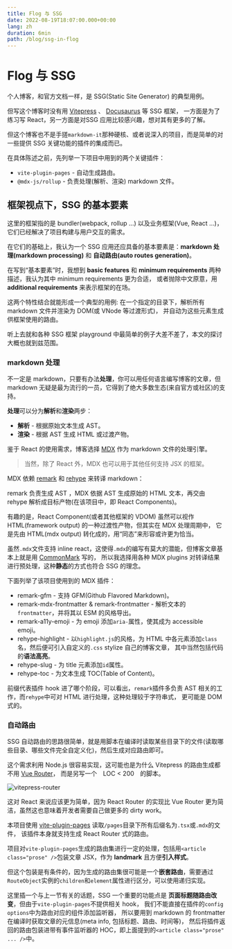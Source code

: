 ```yaml
---
title: Flog 与 SSG
date: 2022-08-19T18:07:00.000+00:00
lang: zh
duration: 6min
path: /blog/ssg-in-flog
---
```


# Flog 与 SSG

个人博客，和官方文档一样，是 SSG(Static Site Generator) 的典型用例。

但写这个博客时没有用 [Vitepress](https://vitepress.vuejs.org/) 、 [Docusaurus](https://docusaurus.io/) 等 SSG 框架，
一方面是为了练习写 React，另一方面是对SSG 应用比较感兴趣，想对其有更多的了解。

但这个博客也不是手搓`markdown-it`那种硬核、或者说深入的项目，而是简单的对一些提供 SSG 关键功能的插件的集成而已。

在具体陈述之前，先列举一下项目中用到的两个关键插件：
+ `vite-plugin-pages` - 自动生成路由。
+ `@mdx-js/rollup` - 负责处理(解析、渲染) markdown 文件。

## 框架视点下，SSG 的基本要素

这里的框架指的是 bundler(webpack, rollup ...) 以及业务框架(Vue, React ...)，它们已经解决了项目构建与用户交互的需求。

在它们的基础上，我认为一个 SSG 应用还应具备的基本要素是：**markdown 处理(markdown processing)** 和 **自动路由(auto routes generation)**。

在写到“基本要素”时，我想到 **basic features** 和 **minimum requirements** 两种描述，我认为其中 minimum requirements 更为合适，
或者抛除中文原意，用 **additional requirements** 来表示框架的在场。

这两个特性结合就能形成一个典型的用例: 在一个指定的目录下，解析所有 markdown 文件并渲染为 DOM(或 VNode 等过渡形式)，
并自动为这些元素生成供框架使用的路由。

听上去就和各种 SSG 框架 playground 中最简单的例子大差不差了，本文的探讨大概也就到兹范围。

### markdown 处理

不一定是 markdown，只要有办法**处理**，你可以用任何语言编写博客的文章，但 markdown 无疑是最为流行的一员，它得到了绝大多数生态(来自官方或社区)的支持。

**处理**可以分为**解析**和**渲染**两步：
+ **解析** - 根据原始文本生成 AST。
+ **渲染** - 根据 AST 生成 HTML 或过渡产物。

鉴于 React 的使用需求，博客选择 [MDX](https://mdxjs.com/) 作为 markdown 文件的处理引擎。

> 当然，除了 React 外，MDX 也可以用于其他任何支持 JSX 的框架。

MDX 依赖 [remark](https://github.com/remarkjs/remark) 和 [rehype](https://github.com/rehypejs/rehype) 来转译 markdown：

remark 负责生成 AST ，MDX 依据 AST 生成原始的 HTML 文本，再交由 rehype 解析成目标产物(在该项目中，即 React Components)。

有趣的是，React Component(或者其他框架的 VDOM) 虽然可以视作 HTML(framework output) 的一种过渡性产物，但其实在 MDX 处理周期中，
它是先由 HTML(mdx output) 转化成的，用“同态”来形容或许更为恰当。

虽然`.mdx`文件支持 inline react，这使得`.mdx`的编写有莫大的潜能，但博客文章基本上就是用 [CommonMark](https://commonmark.org/) 写的，
所以我选择用各种 MDX plugins 对转译结果进行预处理，这种**静态**的方式也符合 SSG 的理念。

下面列举了该项目使用到的 MDX 插件：
+ remark-gfm - 支持 GFM(Github Flavored Markdown)。
+ remark-mdx-frontmatter & remark-frontmatter - 解析文本的`frontmatter`，并将其以 ESM 的风格导出。
+ remark-a11y-emoji - 为 emoji 添加`aria-`属性，使其成为 accessible emoji。
+ rehype-highlight - 以`highlight.js`的风格，为 HTML 中各元素添加`class`名，然后便可引入自定义的`.css` stylize 自己的博客文章，
其中当然包括代码的**语法高亮**。
+ rehype-slug - 为 title 元素添加`id`属性。
+ rehype-toc - 为文本生成 TOC(Table of Content)。

前缀代表插件 hook 进了哪个阶段，可以看出，`remark`插件多负责 AST 相关的工作，而`rehype`中可对 HTML 进行处理，这种处理较于字符串式，
更可能是 DOM 式的。

### 自动路由

SSG 自动路由的思路很简单，就是用脚本在编译时读取某些目录下的文件(读取哪些目录、哪些文件完全自定义化)，然后生成对应路由即可。

这个需求利用 Node.js 很容易实现，这可能也是为什么 Vitepress 的路由生成都不用 [Vue Router](https://router.vuejs.org/)，
而是另写一个　LOC < 200　的脚本。

<img alt="vitepress-router" src="/images/ssg-in-flog/vitepress-router.png" aria-hidden="true" className="revertable" />

这对 React 来说应该更为简单，因为 React Router 的实现比 Vue Router 更为简洁，虽然这也意味着开发者需要自己做更多的 dirty work。

本项目使用 [vite-plugin-pages](https://github.com/hannoeru/vite-plugin-pages) 读取`/pages`目录下所有后缀名为`.tsx`或`.mdx`的文件，
该插件本身就支持生成 React Router 式的路由。

项目对`vite-plugin-pages`生成的路由集进行一定的处理，包括用`<article class="prose" />`包装文章 JSX，作为 **landmark** 且方便**引入样式**。

但这个包装是有条件的，因为生成的路由集很可能是一个**嵌套路由**，需要通过`RouteObject`实例的`children`和`element`属性进行区分，可以使用递归实现。

这里插一个与上一节有关的话题，SSG 一个重要的功能点是 **页面标题随路由改变**，但由于`vite-plugin-pages`不提供相关 hook，
我们不能直接在插件的`config options`中为路由对应的组件添加监听器，
所以要用到 markdown 的 frontmatter 在编译时获取文章的元信息(meta info, 包括标题、路由、时间等)，
然后将插件返回的路由包装进带有事件监听器的 HOC，即上面提到的`<article class="prose" ... />`中。
